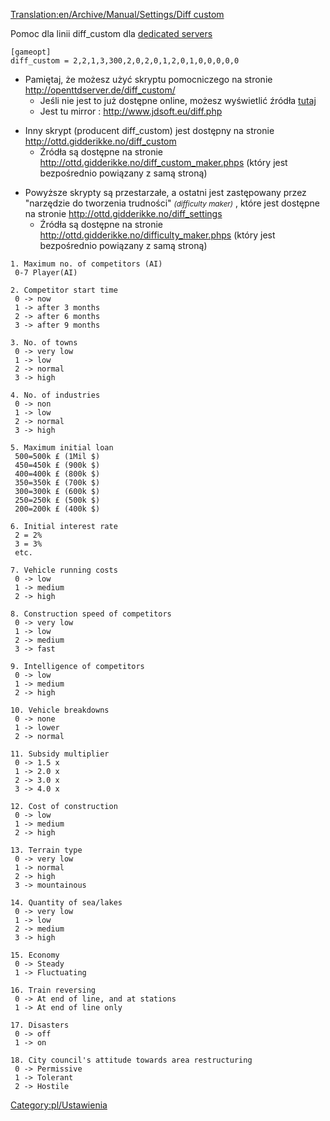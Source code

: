 [[Translation:en/Archive/Manual/Settings/Diff custom]]


Pomoc dla linii diff_custom dla [[pl/Manual/Serwer dedykowany|dedicated server]]s

 [gameopt]
 diff_custom = 2,2,1,3,300,2,0,2,0,1,2,0,1,0,0,0,0,0


*Pamiętaj, że możesz użyć skryptu pomocniczego na stronie http://openttdserver.de/diff_custom/
** Jeśli nie jest to już dostępne online, możesz wyświetlić źródła [[en/Diff custom helper script|tutaj]]
** Jest tu mirror : http://www.jdsoft.eu/diff.php

*Inny skrypt (producent diff_custom) jest dostępny na stronie http://ottd.gidderikke.no/diff_custom
** Źródła są dostępne na stronie http://ottd.gidderikke.no/diff_custom_maker.phps (który jest bezpośrednio powiązany z samą stroną)

*Powyższe skrypty są przestarzałe, a ostatni jest zastępowany przez "narzędzie do tworzenia trudności" <small>''(difficulty maker)''</small> , które jest dostępne na stronie http://ottd.gidderikke.no/diff_settings
** Źródła są dostępne na stronie http://ottd.gidderikke.no/difficulty_maker.phps (który jest bezpośrednio powiązany z samą stroną)

<pre>
1. Maximum no. of competitors (AI)
 0-7 Player(AI)

2. Competitor start time
 0 -> now
 1 -> after 3 months
 2 -> after 6 months
 3 -> after 9 months

3. No. of towns
 0 -> very low
 1 -> low
 2 -> normal
 3 -> high

4. No. of industries
 0 -> non
 1 -> low
 2 -> normal
 3 -> high

5. Maximum initial loan
 500=500k £ (1Mil $)
 450=450k £ (900k $)
 400=400k £ (800k $)
 350=350k £ (700k $)
 300=300k £ (600k $)
 250=250k £ (500k $)
 200=200k £ (400k $)

6. Initial interest rate
 2 = 2%
 3 = 3%
 etc.

7. Vehicle running costs
 0 -> low
 1 -> medium
 2 -> high

8. Construction speed of competitors
 0 -> very low
 1 -> low
 2 -> medium
 3 -> fast

9. Intelligence of competitors
 0 -> low
 1 -> medium
 2 -> high

10. Vehicle breakdowns
 0 -> none
 1 -> lower
 2 -> normal

11. Subsidy multiplier
 0 -> 1.5 x
 1 -> 2.0 x
 2 -> 3.0 x
 3 -> 4.0 x

12. Cost of construction
 0 -> low
 1 -> medium
 2 -> high

13. Terrain type
 0 -> very low
 1 -> normal
 2 -> high
 3 -> mountainous

14. Quantity of sea/lakes
 0 -> very low
 1 -> low
 2 -> medium
 3 -> high

15. Economy
 0 -> Steady
 1 -> Fluctuating

16. Train reversing
 0 -> At end of line, and at stations
 1 -> At end of line only

17. Disasters
 0 -> off
 1 -> on

18. City council's attitude towards area restructuring
 0 -> Permissive
 1 -> Tolerant
 2 -> Hostile

</pre>

<!--[[Category:Settings & Preferences]]-->[[Category:pl/Ustawienia]]